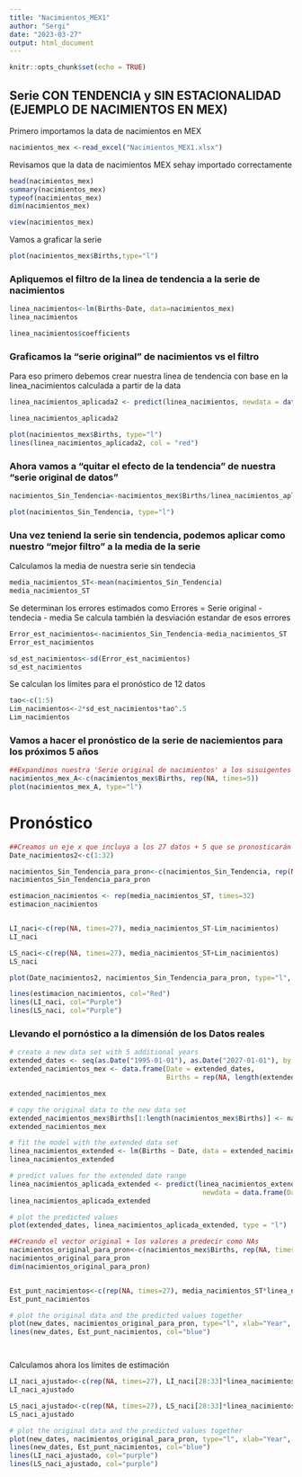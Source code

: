 ```yaml
---
title: "Nacimientos_MEX1"
author: "Sergi"
date: "2023-03-27"
output: html_document
---
```


```r
knitr::opts_chunk$set(echo = TRUE)
```

## Serie CON TENDENCIA y SIN ESTACIONALIDAD (EJEMPLO DE NACIMIENTOS EN MEX)

Primero importamos la data de nacimientos en MEX
```r

nacimientos_mex <-read_excel("Nacimientos_MEX1.xlsx")
```


Revisamos que la data de nacimientos MEX sehay importado correctamente 
```r
head(nacimientos_mex)
summary(nacimientos_mex)
typeof(nacimientos_mex)
dim(nacimientos_mex)
```

```r
view(nacimientos_mex)
```



Vamos a graficar la serie 


```r

plot(nacimientos_mex$Births,type="l")
```



### Apliquemos el filtro de la linea de tendencia a la serie de nacimientos 

```r

linea_nacimientos<-lm(Births~Date, data=nacimientos_mex)
linea_nacimientos
```
```r
linea_nacimientos$coefficients
```




### Graficamos la "serie original" de nacimientos vs el filtro 

Para eso primero debemos crear nuestra linea de tendencia con base en la linea_nacimientos calculada a partir de la data 
```r
linea_nacimientos_aplicada2 <- predict(linea_nacimientos, newdata = data.frame(Date = nacimientos_mex$Date))

linea_nacimientos_aplicada2

```


```r
plot(nacimientos_mex$Births, type="l")
lines(linea_nacimientos_aplicada2, col = "red")
```


### Ahora vamos a "quitar el efecto de la tendencia" de nuestra "serie original de datos"

```r
nacimientos_Sin_Tendencia<-nacimientos_mex$Births/linea_nacimientos_aplicada2

plot(nacimientos_Sin_Tendencia, type="l")
```



### Una vez teniend la serie sin tendencia, podemos aplicar como nuestro "mejor filtro" a la media de la serie


Calculamos la media de nuestra serie sin tendecia 
```r
media_nacimientos_ST<-mean(nacimientos_Sin_Tendencia)
media_nacimientos_ST

```

Se determinan los errores estimados como Errores = Serie original - tendecia - media 
Se calcula también la desviación estandar de esos errores 
```r
Error_est_nacimientos<-nacimientos_Sin_Tendencia-media_nacimientos_ST
Error_est_nacimientos

sd_est_nacimientos<-sd(Error_est_nacimientos)
sd_est_nacimientos

```

Se calculan los límites para el pronóstico de 12 datos 

```r
tao<-c(1:5)
Lim_nacimientos<-2*sd_est_nacimientos*tao^.5
Lim_nacimientos
```

### Vamos a hacer el pronóstico de la serie de naciemientos para los próximos 5 años

```r

##Expandimos nuestra 'Serie original de nacimientos' a los sisuigentes 5 datos a pronosticar para poder tener un onjeto del mismo tamaño de nuestro pronóstico [27 +5]
nacimientos_mex_A<-c(nacimientos_mex$Births, rep(NA, times=5))
plot(nacimientos_mex_A, type="l")
```

# Pronóstico

```r
##Creamos un eje x que incluya a los 27 datos + 5 que se pronosticarán
Date_nacimientos2<-c(1:32)

nacimientos_Sin_Tendencia_para_pron<-c(nacimientos_Sin_Tendencia, rep(NA, times=5))
nacimientos_Sin_Tendencia_para_pron

estimacion_nacimientos <- rep(media_nacimientos_ST, times=32)
estimacion_nacimientos


LI_naci<-c(rep(NA, times=27), media_nacimientos_ST-Lim_nacimientos)
LI_naci

LS_naci<-c(rep(NA, times=27), media_nacimientos_ST+Lim_nacimientos)
LS_naci

plot(Date_nacimientos2, nacimientos_Sin_Tendencia_para_pron, type="l", ylim = c(0.7,1.3) ,col="Blue")

lines(estimacion_nacimientos, col="Red")
lines(LI_naci, col="Purple")
lines(LS_naci, col="Purple")

```



### Llevando el pornóstico a la dimensión de los Datos reales


```r
# create a new data set with 5 additional years
extended_dates <- seq(as.Date("1995-01-01"), as.Date("2027-01-01"), by = "year")
extended_nacimientos_mex <- data.frame(Date = extended_dates, 
                                       Births = rep(NA, length(extended_dates)))

extended_nacimientos_mex
```

```r
# copy the original data to the new data set
extended_nacimientos_mex$Births[1:length(nacimientos_mex$Births)] <- nacimientos_mex$Births
extended_nacimientos_mex

# fit the model with the extended data set
linea_nacimientos_extended <- lm(Births ~ Date, data = extended_nacimientos_mex)
linea_nacimientos_extended

```


```r
# predict values for the extended date range
linea_nacimientos_aplicada_extended <- predict(linea_nacimientos_extended, 
                                                newdata = data.frame(Date = extended_dates))
linea_nacimientos_aplicada_extended

# plot the predicted values
plot(extended_dates, linea_nacimientos_aplicada_extended, type = "l")
```





```r

##Creando el vector original + los valores a predecir como NAs
nacimientos_original_para_pron<-c(nacimientos_mex$Births, rep(NA, times=6))
nacimientos_original_para_pron
dim(nacimientos_original_para_pron)


Est_punt_nacimientos<-c(rep(NA, times=27), media_nacimientos_ST*linea_nacimientos_aplicada_extended[28:33])
Est_punt_nacimientos

# plot the original data and the predicted values together
plot(new_dates, nacimientos_original_para_pron, type="l", xlab="Year", ylab="Births")
lines(new_dates, Est_punt_nacimientos, col="blue")




```


Calculamos ahora los límites de estimación 

```r

LI_naci_ajustado<-c(rep(NA, times=27), LI_naci[28:33]*linea_nacimientos_aplicada_extended[28:33])
LI_naci_ajustado

LS_naci_ajustado<-c(rep(NA, times=27), LS_naci[28:33]*linea_nacimientos_aplicada_extended[28:33])
LS_naci_ajustado

# plot the original data and the predicted values together
plot(new_dates, nacimientos_original_para_pron, type="l", xlab="Year", ylab="Births")
lines(new_dates, Est_punt_nacimientos, col="blue")
lines(LI_naci_ajustado, col="purple")
lines(LS_naci_ajustado, col="purple")

```




